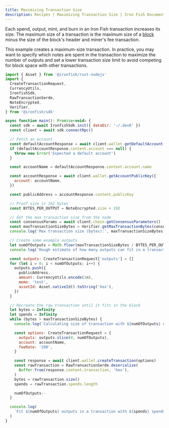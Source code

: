 ```yaml
---
title: Maximizing Transaction Size
description: Recipes | Maximizing Transaction Size | Iron Fish Documentation
---
```


Each spend, output, mint, and burn in an Iron Fish transaction increases its size. The
maximum size of a transaction is the maximum size of a [block](/use/get-started/glossary#Block)
minus the size of the block's header and miner's fee transaction.

This example creates a maximum-size transaction. In practice, you may want to specify
which notes are spent in the transaction to maximize the number of outputs and set a
lower transaction size limit to avoid competing for block space with other transactions.

```js
import { Asset } from '@ironfish/rust-nodejs'
import {
  CreateTransactionRequest,
  CurrencyUtils,
  IronfishSdk,
  RawTransactionSerde,
  NoteEncrypted,
  Verifier,
} from '@ironfish/sdk'

async function main(): Promise<void> {
  const sdk = await IronfishSdk.init({ dataDir: '~/.dev0' })
  const client = await sdk.connectRpc()

  // Fetch an account
  const defaultAccountResponse = await client.wallet.getDefaultAccount()
  if (defaultAccountResponse.content.account === null) {
    throw new Error('Expected a default account')
  }

  const accountName = defaultAccountResponse.content.account.name

  const accountResponse = await client.wallet.getAccountPublicKey({
    account: accountName,
  })

  const publicAddress = accountResponse.content.publicKey

  // Proof size is 192 bytes
  const BYTES_PER_OUTPUT = NoteEncrypted.size + 192

  // Get the max transaction size from the node
  const consensusParams = await client.chain.getConsensusParameters()
  const maxTransactionSizeBytes = Verifier.getMaxTransactionBytes(consensusParams.content.maxBlockSizeBytes)
  console.log('Max transaction size (bytes):', maxTransactionSizeBytes)

  // Create some example outputs
  let numOfOutputs = Math.floor(maxTransactionSizeBytes / BYTES_PER_OUTPUT)
  console.log('Rough estimate of how many outputs can fit in a transaction:', numOfOutputs)

  const outputs: CreateTransactionRequest['outputs'] = []
  for (let i = 0; i < numOfOutputs; i++) {
    outputs.push({
      publicAddress,
      amount: CurrencyUtils.encode(1n),
      memo: 'test',
      assetId: Asset.nativeId().toString('hex'),
    })
  }

  // Recreate the raw transaction until it fits in the block
  let bytes = Infinity
  let spends = Infinity
  while (bytes > maxTransactionSizeBytes) {
    console.log(`Calculating size of transaction with ${numOfOutputs} outputs...`)

    const options: CreateTransactionRequest = {
      outputs: outputs.slice(0, numOfOutputs),
      account: accountName,
      feeRate: '200',
    }

    const response = await client.wallet.createTransaction(options)
    const rawTransaction = RawTransactionSerde.deserialize(
      Buffer.from(response.content.transaction, 'hex'),
    )
    bytes = rawTransaction.size()
    spends = rawTransaction.spends.length

    numOfOutputs--
  }

  console.log(
    `Fit ${numOfOutputs} outputs in a transaction with ${spends} spends. Transaction size (bytes): ${bytes}`,
  )
}
```
